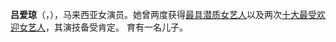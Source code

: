 {{BLP unsourced|time=2020-09-20T01:56:45+00:00}}
{{藝人
| 姓名 = 吕爱琼<br>Loo Aye Keng
| 類型 = 女演员
| 圖片 = 
| 圖片尺寸 = 
| 圖片簡介 = 
| 暱稱 = 琼姑
| 羅馬拼音 = Loo Aye Keng
| 英文名 =
| 國籍 = {{MAS}}
| 籍貫 = 
| 出生日期 = {{birth_date_and_age|1970|9|22}}
| 出生地點 = {{MYS}}
| 職業 = [[演員|演員]]、客串節目主持
| 語言 = 粵語、國語、英語
| 教育程度 = 
| 母校 = 
| 配偶 = 
| 兒女 = 一儿
| 音樂類型 = [[粵語流行音樂|粵語流行]]<br>[[华语流行|华语流行]]
| 演奏樂器 = 人聲
| 活躍年代 = 
| 經紀公司 = 
| imdb = 0156533
| hongkongfilmawards =
| hkfcsawards = 
| goldenhorseawards = 
| tvbanniversaryawards = 
| 獎項 = '''[[TV3影视大奖|TV3影视大奖]]'''<br>'''最具潜质女艺人'''<br>1999年 [[情浓半生缘|情浓半生缘]]
| 電影 = 
}}

'''吕爱琼'''（{{lang-en|Loo Aye Keng}}，{{bd|1968年|9月22日|catIdx=L吕爱琼}}），马来西亚女演员。她曾两度获得[[最具潜质女艺人|最具潜质女艺人]]以及两次[[十大最受欢迎女艺人|十大最受欢迎女艺人]]，其演技备受肯定。
育有一名儿子。